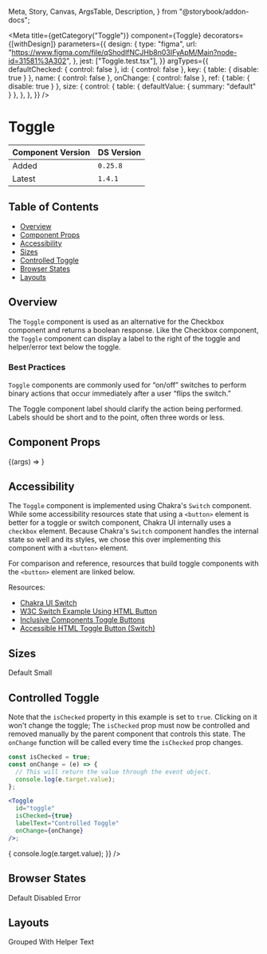   Meta,
  Story,
  Canvas,
  ArgsTable,
  Description,
} from "@storybook/addon-docs";


<Meta
  title={getCategory("Toggle")}
  component={Toggle}
  decorators={[withDesign]}
  parameters={{
    design: {
      type: "figma",
      url: "https://www.figma.com/file/qShodlfNCJHb8n03IFyApM/Main?node-id=31581%3A302",
    },
    jest: ["Toggle.test.tsx"],
  }}
  argTypes={{
    defaultChecked: { control: false },
    id: { control: false },
    key: { table: { disable: true } },
    name: { control: false },
    onChange: { control: false },
    ref: { table: { disable: true } },
    size: {
      control: {
        table: { defaultValue: { summary: "default" } },
      },
    },
  }}
/>

# Toggle

| Component Version | DS Version |
| ----------------- | ---------- |
| Added             | `0.25.8`   |
| Latest            | `1.4.1`    |

## Table of Contents

- [Overview](#overview)
- [Component Props](#component-props)
- [Accessibility](#accessibility)
- [Sizes](#sizes)
- [Controlled Toggle](#controlled-toggle)
- [Browser States](#browser-states)
- [Layouts](#layouts)

## Overview

<Description of={Toggle} />

The `Toggle` component is used as an alternative for the Checkbox component and
returns a boolean response. Like the Checkbox component, the `Toggle` component
can display a label to the right of the toggle and helper/error text below the toggle.

### Best Practices

`Toggle` components are commonly used for “on/off” switches to perform binary
actions that occur immediately after a user “flips the switch.”

The Toggle component label should clarify the action being performed. Labels
should be short and to the point, often three words or less.

## Component Props

<Canvas>
  <Story
    name="Toggle"
    args={{
      defaultChecked: false,
      helperText: "This is the helper text!",
      id: "toggle-1",
      invalidText: "",
      isChecked: undefined,
      isDisabled: false,
      isInvalid: false,
      isRequired: false,
      labelText: "Test Label",
      name: "toggle-1",
      onChange: undefined,
      size: "ToogleSizes.Large",
    }}
  >
    {(args) => <Toggle {...args} />}
  </Story>
</Canvas>

<ArgsTable story="Toggle" />

## Accessibility

The `Toggle` component is implemented using Chakra's `Switch` component. While
some accessibility resources state that using a `<button>` element is better for
a toggle or switch component, Chakra UI internally uses a `checkbox` element.
Because Chakra's `Switch` component handles the internal state so well and its
styles, we chose this over implementing this component with a `<button>` element.

For comparison and reference, resources that build toggle components with the
`<button>` element are linked below.

Resources:

- [Chakra UI Switch](https://chakra-ui.com/docs/components/form/switch)
- [W3C Switch Example Using HTML Button](https://w3c.github.io/aria-practices/examples/switch/switch-button.html)
- [Inclusive Components Toggle Buttons](https://inclusive-components.design/toggle-button/)
- [Accessible HTML Toggle Button (Switch)](https://www.erikkroes.nl/blog/accessible-html-toggle-button-switch/)

## Sizes

<Canvas>
  <DSProvider>
    <SimpleGrid columns="2">
      <VStack align="left" spacing="s">
        <Heading level={3}>Default</Heading>
        <Toggle defaultChecked={true} id="default-checked" labelText="On" />
        <Toggle id="default" labelText="Off" />
      </VStack>
      <VStack align="left" spacing="s">
        <Heading level={3}>Small</Heading>
        <Toggle
          defaultChecked={true}
          id="small-checked"
          size="small"
          labelText="On"
        />
        <Toggle id="default-small" size="small" labelText="Off" />
      </VStack>
    </SimpleGrid>
  </DSProvider>
</Canvas>

## Controlled Toggle

Note that the `isChecked` property in this example is set to `true`. Clicking
on it won't change the toggle; The `isChecked` prop must now be controlled
and removed manually by the parent component that controls this state. The
`onChange` function will be called every time the `isChecked` prop changes.

```jsx
const isChecked = true;
const onChange = (e) => {
  // This will return the value through the event object.
  console.log(e.target.value);
};

<Toggle
  id="toggle"
  isChecked={true}
  labelText="Controlled Toggle"
  onChange={onChange}
/>;
```

<Canvas>
  <DSProvider>
    <Toggle
      id="toggle"
      isChecked={true}
      labelText="Controlled Toggle"
      onChange={(e) => {
        console.log(e.target.value);
      }}
    />
  </DSProvider>
</Canvas>

## Browser States

<Canvas>
  <DSProvider>
    <SimpleGrid columns="3">
      <VStack align="left" spacing="s">
        <Heading level={3}>Default</Heading>
        <Toggle defaultChecked={true} id="checked-default2" labelText="On" />
        <Toggle id="default2" labelText="Off" />
      </VStack>
      <VStack align="left" spacing="s">
        <Heading level={3}>Disabled</Heading>
        <Toggle
          defaultChecked={true}
          id="disabled-checked"
          isDisabled={true}
          labelText="On"
        />
        <Toggle id="disabled2" isDisabled={true} labelText="Off" />
      </VStack>
      <VStack align="left" spacing="s">
        <Heading level={3}>Error</Heading>
        <Toggle
          defaultChecked={true}
          id="error-default"
          isInvalid={true}
          labelText="On"
        />
        <Toggle id="error2" isInvalid={true} labelText="Off" />
      </VStack>
    </SimpleGrid>
  </DSProvider>
</Canvas>

## Layouts

<Canvas>
  <DSProvider>
    <SimpleGrid columns="2">
      <VStack align="left" spacing="s">
        <Heading level={3}>Grouped</Heading>
        <Toggle defaultChecked={true} id="layout1" labelText="On" />
        <Toggle defaultChecked={true} id="layout2" labelText="On" />
        <Toggle defaultChecked={true} id="layout3" labelText="On" />
        <Toggle defaultChecked={true} id="layout4" labelText="On" />
        <Toggle defaultChecked={true} id="layout5" labelText="On" />
      </VStack>
      <VStack align="left" spacing="s">
        <Heading level={3}>With Helper Text</Heading>
        <Toggle
          defaultChecked={true}
          helperText="Component Helper Text"
          id="helper-text"
          labelText="On"
        />
      </VStack>
    </SimpleGrid>
  </DSProvider>
</Canvas>
